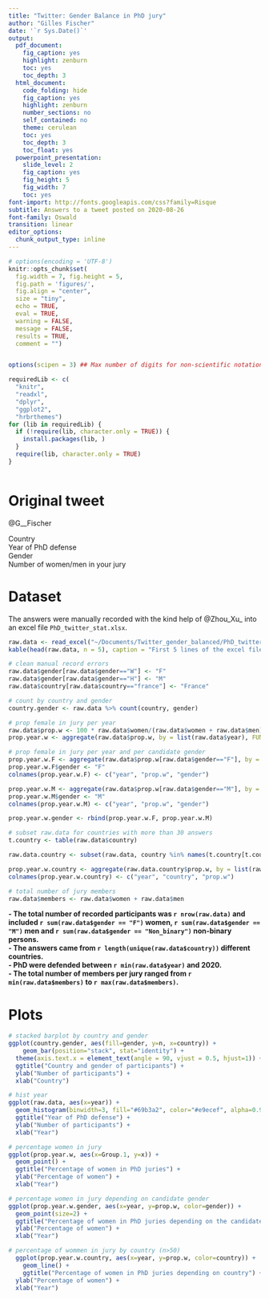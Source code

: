 ```yaml
---
title: "Twitter: Gender Balance in PhD jury"
author: "Gilles Fischer"
date: '`r Sys.Date()`'
output:
  pdf_document:
    fig_caption: yes
    highlight: zenburn
    toc: yes
    toc_depth: 3
  html_document:
    code_folding: hide
    fig_caption: yes
    highlight: zenburn
    number_sections: no
    self_contained: no
    theme: cerulean
    toc: yes
    toc_depth: 3
    toc_float: yes
  powerpoint_presentation:
    slide_level: 2
    fig_caption: yes
    fig_height: 5
    fig_width: 7
    toc: yes
font-import: http://fonts.googleapis.com/css?family=Risque
subtitle: Answers to a tweet posted on 2020-08-26
font-family: Oswald
transition: linear
editor_options: 
  chunk_output_type: inline
---
```

```r

# options(encoding = 'UTF-8')
knitr::opts_chunk$set(
  fig.width = 7, fig.height = 5, 
  fig.path = 'figures/',
  fig.align = "center", 
  size = "tiny", 
  echo = TRUE, 
  eval = TRUE, 
  warning = FALSE,
  message = FALSE, 
  results = TRUE,
  comment = "")


options(scipen = 3) ## Max number of digits for non-scientific notation
```

```r

requiredLib <- c(
  "knitr",
  "readxl",
  "dplyr",
  "ggplot2",
  "hrbrthemes")
for (lib in requiredLib) {
  if (!require(lib, character.only = TRUE)) {
    install.packages(lib, )
  }
  require(lib, character.only = TRUE)
}



```

# Original tweet

@G__Fischer

Country  
Year of PhD defense  
Gender  
Number of women/men in your jury  


# Dataset

The answers were manually recorded with the kind help of @Zhou_Xu_ into an excel file `PhD_twitter_stat.xlsx`.

```r

raw.data <- read_excel("~/Documents/Twitter_gender_balanced/PhD_twitter_stat.xlsx")
kable(head(raw.data, n = 5), caption = "First 5 lines of the excel file")

# clean manual record errors
raw.data$gender[raw.data$gender=="W"] <- "F"
raw.data$gender[raw.data$gender=="H"] <- "M"
raw.data$country[raw.data$country=="france"] <- "France"

# count by country and gender
country.gender <- raw.data %>% count(country, gender)

# prop female in jury per year
raw.data$prop.w <- 100 * raw.data$women/(raw.data$women + raw.data$men)
prop.year.w <- aggregate(raw.data$prop.w, by = list(raw.data$year), FUN = mean)

# prop female in jury per year and per candidate gender
prop.year.w.F <- aggregate(raw.data$prop.w[raw.data$gender=="F"], by = list(raw.data$year[raw.data$gender=="F"]), FUN = mean)
prop.year.w.F$gender <- "F"
colnames(prop.year.w.F) <- c("year", "prop.w", "gender")

prop.year.w.M <- aggregate(raw.data$prop.w[raw.data$gender=="M"], by = list(raw.data$year[raw.data$gender=="M"]), FUN = mean)
prop.year.w.M$gender <- "M"
colnames(prop.year.w.M) <- c("year", "prop.w", "gender")

prop.year.w.gender <- rbind(prop.year.w.F, prop.year.w.M)

# subset raw.data for countries with more than 30 answers
t.country <- table(raw.data$country)

raw.data.country <- subset(raw.data, country %in% names(t.country[t.country > 50]))

prop.year.w.country <- aggregate(raw.data.country$prop.w, by = list(raw.data.country$year, raw.data.country$country), FUN = mean)
colnames(prop.year.w.country) <- c("year", "country", "prop.w")

# total number of jury members
raw.data$members <- raw.data$women + raw.data$men


```

**- The total number of recorded participants was `r nrow(raw.data)` and included `r sum(raw.data$gender == "F")` women, `r sum(raw.data$gender == "M")` men and `r sum(raw.data$gender == "Non_binary")` non-binary persons.**  
**- The answers came from `r length(unique(raw.data$country))` different countries.**  
**- PhD were defended between `r min(raw.data$year)` and 2020.**  
**- The total number of members per jury ranged from `r min(raw.data$members)` to `r max(raw.data$members)`.**  

# Plots

```r
# stacked barplot by country and gender
ggplot(country.gender, aes(fill=gender, y=n, x=country)) + 
    geom_bar(position="stack", stat="identity") +
  theme(axis.text.x = element_text(angle = 90, vjust = 0.5, hjust=1)) +
  ggtitle("Country and gender of participants") +
  ylab("Number of participants") +
  xlab("Country")

# hist year
ggplot(raw.data, aes(x=year)) + 
  geom_histogram(binwidth=3, fill="#69b3a2", color="#e9ecef", alpha=0.9) +
  ggtitle("Year of PhD defense") +
  ylab("Number of participants") +
  xlab("Year")

# percentage women in jury  
ggplot(prop.year.w, aes(x=Group.1, y=x)) +
  geom_point() +
  ggtitle("Percentage of women in PhD juries") +
  ylab("Percentage of women") +
  xlab("Year")

# percentage women in jury depending on candidate gender
ggplot(prop.year.w.gender, aes(x=year, y=prop.w, color=gender)) + 
  geom_point(size=2) +
  ggtitle("Percentage of women in PhD juries depending on the candidate gender") +
  ylab("Percentage of women") +
  xlab("Year")

# percentage of wommen in jury by country (n>50)
  ggplot(prop.year.w.country, aes(x=year, y=prop.w, color=country)) +
    geom_line() +
    ggtitle("Percentage of women in PhD juries depending on country") +
  ylab("Percentage of women") +
  xlab("Year")

```

